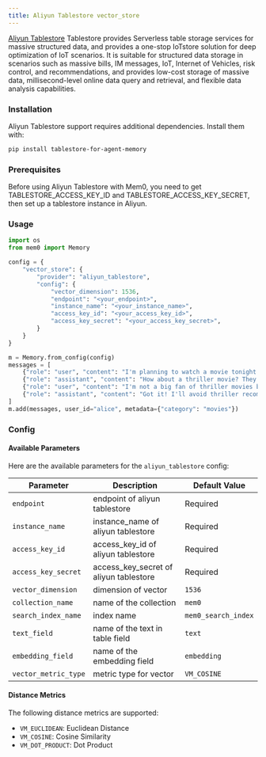 ```yaml
---
title: Aliyun Tablestore vector_store
---
```


[Aliyun Tablestore](https://www.aliyun.com/product/ots) Tablestore provides Serverless table storage services for massive structured data, and provides a one-stop IoTstore solution for deep optimization of IoT scenarios. It is suitable for structured data storage in scenarios such as massive bills, IM messages, IoT, Internet of Vehicles, risk control, and recommendations, and provides low-cost storage of massive data, millisecond-level online data query and retrieval, and flexible data analysis capabilities.

### Installation

Aliyun Tablestore support requires additional dependencies. Install them with:

```bash
pip install tablestore-for-agent-memory
```

### Prerequisites

Before using Aliyun Tablestore with Mem0, you need to get TABLESTORE_ACCESS_KEY_ID and TABLESTORE_ACCESS_KEY_SECRET, then set up a tablestore instance in Aliyun.

### Usage

```python
import os
from mem0 import Memory

config = {
    "vector_store": {
        "provider": "aliyun_tablestore",
        "config": {
            "vector_dimension": 1536,
            "endpoint": "<your_endpoint>",
            "instance_name": "<your_instance_name>",
            "access_key_id": "<your_access_key_id>",
            "access_key_secret": "<your_access_key_secret>",
        }
    }
}

m = Memory.from_config(config)
messages = [
    {"role": "user", "content": "I'm planning to watch a movie tonight. Any recommendations?"},
    {"role": "assistant", "content": "How about a thriller movie? They can be quite engaging."},
    {"role": "user", "content": "I'm not a big fan of thriller movies but I love sci-fi movies."},
    {"role": "assistant", "content": "Got it! I'll avoid thriller recommendations and suggest sci-fi movies in the future."}
]
m.add(messages, user_id="alice", metadata={"category": "movies"})
```

### Config

#### Available Parameters

Here are the available parameters for the `aliyun_tablestore` config:

| Parameter | Description | Default Value |
| --- | --- | --- |
| `endpoint` | endpoint of aliyun tablestore | Required |
| `instance_name` | instance_name of aliyun tablestore | Required |
| `access_key_id` | access_key_id of aliyun tablestore | Required |
| `access_key_secret` | access_key_secret of aliyun tablestore | Required |
| `vector_dimension` | dimension of vector | `1536` |
| `collection_name` | name of the collection | `mem0` |
| `search_index_name` | index name | `mem0_search_index` |
| `text_field` | name of the text in table field | `text` |
| `embedding_field` | name of the embedding field | `embedding` |
| `vector_metric_type` | metric type for vector | `VM_COSINE` |

#### Distance Metrics

The following distance metrics are supported:

- `VM_EUCLIDEAN`: Euclidean Distance
- `VM_COSINE`: Cosine Similarity
- `VM_DOT_PRODUCT`: Dot Product